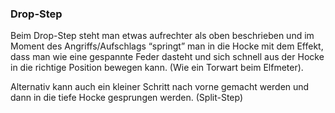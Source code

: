 ### Drop-Step

Beim Drop-Step steht man etwas aufrechter als oben beschrieben und im Moment des Angriffs/Aufschlags "springt" man in die Hocke mit dem Effekt, dass man wie eine gespannte Feder dasteht und sich schnell aus der Hocke in die richtige Position bewegen kann. (Wie ein Torwart beim Elfmeter).

Alternativ kann auch ein kleiner Schritt nach vorne gemacht werden und dann in die tiefe Hocke gesprungen werden. (Split-Step)